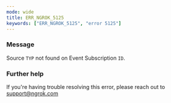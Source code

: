 ```yaml
---
mode: wide
title: ERR_NGROK_5125
keywords: ["ERR_NGROK_5125", "error 5125"]
---
```


### Message

Source `TYP` not found on Event Subscription `ID`.

### Further help

If you're having trouble resolving this error, please reach out to [support@ngrok.com](mailto:support@ngrok.com?subject=Help%20with%20ERR_NGROK_5125)
